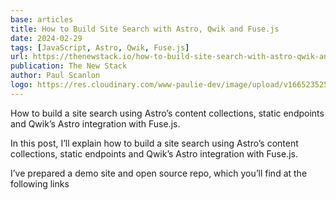 ```yaml
---
base: articles
title: How to Build Site Search with Astro, Qwik and Fuse.js
date: 2024-02-29
tags: [JavaScript, Astro, Qwik, Fuse.js]
url: https://thenewstack.io/how-to-build-site-search-with-astro-qwik-and-fuse-js/
publication: The New Stack
author: Paul Scanlon
logo: https://res.cloudinary.com/www-paulie-dev/image/upload/v1665235257/paulie.dev/Logos/tns-logo_miu6qk.png
---
```


How to build a site search using Astro’s content collections, static endpoints and Qwik’s Astro integration with Fuse.js.

In this post, I’ll explain how to build a site search using Astro’s content collections, static endpoints and Qwik’s Astro integration with Fuse.js.

I’ve prepared a demo site and open source repo, which you’ll find at the following links
